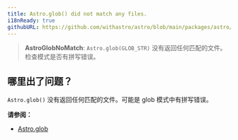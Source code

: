 ```yaml
---
title: Astro.glob() did not match any files.
i18nReady: true
githubURL: https://github.com/withastro/astro/blob/main/packages/astro/src/core/errors/errors-data.ts
---
```


> **AstroGlobNoMatch**: `Astro.glob(GLOB_STR)` 没有返回任何匹配的文件。检查模式是否有拼写错误。

## 哪里出了问题？

`Astro.glob()` 没有返回任何匹配的文件。可能是 glob 模式中有拼写错误。

**请参阅：**

- [Astro.glob](/zh-cn/reference/api-reference/#astroglob)
